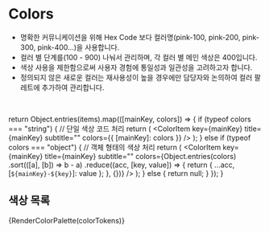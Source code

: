 
<Meta title="Foundation/colors" />

# Colors

- 명확한 커뮤니케이션을 위해 Hex Code 보다 컬러명(pink-100, pink-200, pink-300, pink-400...)을 사용합니다.
- 컬러 별 단계를(100 - 900) 나눠서 관리하며, 각 컬러 별 메인 색상은 400입니다.
- 색상 사용을 제한함으로써 사용자 경험에 통일성과 일관성을 고려하고자 합니다.
- 정의되지 않은 새로운 컬러는 재사용성이 높을 경우에만 담당자와 논의하여 컬러 팔레트에 추가하여 관리합니다.

<br />

  return Object.entries(items).map(([mainKey, colors]) => {
    if (typeof colors === "string") {
      // 단일 색상 코드 처리
      return (
        <ColorItem
          key={mainKey}
          title={mainKey}
          subtitle=""
          colors={{ [mainKey]: colors }}
        />
      );
    } else if (typeof colors === "object") {
      // 객체 형태의 색상 처리
      return (
        <ColorItem
          key={mainKey}
          title={mainKey}
          subtitle=""
          colors={Object.entries(colors)
            .sort(([a], [b]) => b - a)
            .reduce((acc, [key, value]) => {
              return { ...acc, [`${mainKey}-${key}`]: value };
            }, {})}
        />
      );
    } else {
      return null;
    }
  });
}

## 색상 목록

<ColorPalette>{RenderColorPalette(colorTokens)}</ColorPalette>
